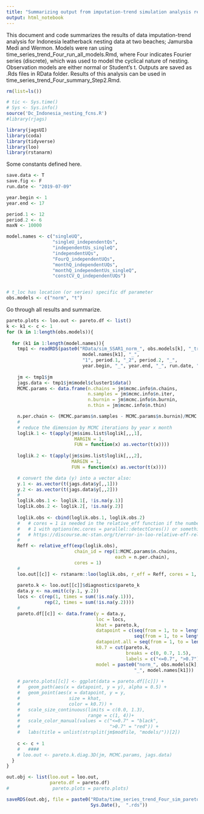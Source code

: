 ```yaml
---
title: "Summarizing output from imputation-trend simulation analysis results - Step 1"
output: html_notebook
---
```


This document and code summarizes the results of data imputation-trend analysis for Indonesia leatherback nesting data at two beaches; Jamursba Medi and Wermon. Models were ran using time_series_trend_Four_run_all_models.Rmd, where Four indicates Fourier series (discrete), which was used to model the cyclical nature of nesting. Observation models are either normal or Student's t.  Outputs are saved as .Rds files in RData folder. Results of this analysis can be used in time_series_trend_Four_summary_Step2.Rmd. 

```r
rm(list=ls())

# tic <- Sys.time()
# Sys <- Sys.info()
source('Dc_Indonesia_nesting_fcns.R')
#library(rjags)

library(jagsUI)
library(coda)
library(tidyverse)
library(loo)
library(rstanarm)
```


Some constants defined here.
```r
save.data <- T
save.fig <- F
run.date <- "2019-07-09"

year.begin <- 1
year.end <- 17

period.1 <- 12
period.2 <- 6
maxN <- 10000

model.names <- c("singleUQ", 
                 "singleU_independentQs",
                 "independentUs_singleQ", 
                 "independentUQs",
                 "FourQ_independentUQs", 
                 "monthQ_independentUQs",
                 "monthQ_independentUs_singleQ",
                 "constCV_Q_independentUQs")


# t_loc has location (or series) specific df parameter 
obs.models <- c("norm", "t") 

```

Go through all results and summarize.

```r
pareto.plots <- loo.out <- pareto.df <- list()
k <- k1 <- c <- 1
for (k in 1:length(obs.models)){
  
  for (k1 in 1:length(model.names)){
    tmp1 <- readRDS(paste0("RData/sim_SSAR1_norm_", obs.models[k], "_trend_Four_", 
                            model.names[k1], "_",
                            "1", period.1, "_2", period.2, "_",
                            year.begin, "_", year.end, "_", run.date, ".rds"))
    
    jm <- tmp1$jm
    jags.data <- tmp1$jm$model$cluster1$data()
    MCMC.params <- data.frame(n.chains = jm$mcmc.info$n.chains,
                              n.samples = jm$mcmc.info$n.iter,
                              n.burnin = jm$mcmc.info$n.burnin,
                              n.thin = jm$mcmc.info$n.thin)

    n.per.chain <- (MCMC.params$n.samples - MCMC.params$n.burnin)/MCMC.params$n.thin
    #   
    # reduce the dimension by MCMC iterations by year x month
    loglik.1 <- t(apply(jm$sims.list$loglik[,,,1], 
                         MARGIN = 1, 
                         FUN = function(x) as.vector(t(x))))
    
    loglik.2 <- t(apply(jm$sims.list$loglik[,,,2],
                        MARGIN = 1,
                        FUN = function(x) as.vector(t(x))))

    # convert the data (y) into a vector also:
    y.1 <- as.vector(t(jags.data$y[,,1]))
    y.2 <- as.vector(t(jags.data$y[,,2]))
    #   
    loglik.obs.1 <- loglik.1[, !is.na(y.1)]
    loglik.obs.2 <- loglik.2[, !is.na(y.2)]
    
    loglik.obs <- cbind(loglik.obs.1, loglik.obs.2)
    #   # cores = 1 is needed in the relative_eff function if the number of cores was set to more than
    #   # 1 with options(mc.cores = parallel::detectCores()) or something similear. See also here:
    #   # https://discourse.mc-stan.org/t/error-in-loo-relative-eff-related-to-options-mc-cores/5610/2
    #   
    Reff <- relative_eff(exp(loglik.obs),
                         chain_id = rep(1:MCMC.params$n.chains,
                                        each = n.per.chain),
                         cores = 1)
    #   
    loo.out[[c]] <- rstanarm::loo(loglik.obs, r_eff = Reff, cores = 1, k_threshold = 0.7)
    
    pareto.k <- loo.out[[c]]$diagnostics$pareto_k
    data.y <- na.omit(c(y.1, y.2))
    locs <- c(rep(1, times = sum(!is.na(y.1))), 
              rep(2, times = sum(!is.na(y.2))))
    # 
    pareto.df[[c]] <- data.frame(y = data.y,
                                 loc = locs,
                                 khat = pareto.k,
                                 datapoint = c(seq(from = 1, to = length(na.omit(y.1))),
                                               seq(from = 1, to = length(na.omit(y.2)))),
                                 datapoint.all = seq(from = 1, to = length(data.y)),
                                 k0.7 = cut(pareto.k,
                                            breaks = c(0, 0.7, 1.5),
                                            labels = c("<=0.7", ">0.7")),
                                 model = paste0("norm_", obs.models[k],
                                               "_", model.names[k1]))
    
    # pareto.plots[[c]] <- ggplot(data = pareto.df[[c]]) +
    #   geom_path(aes(x = datapoint, y = y), alpha = 0.5) +
    #   geom_point(aes(x = datapoint, y = y,
    #                  size = khat,
    #                  color = k0.7)) +
    #   scale_size_continuous(limits = c(0.0, 1.3),
    #                         range = c(1, 4))+
    #   scale_color_manual(values = c("<=0.7" = "black",
    #                                 ">0.7" = "red")) + 
    #   labs(title = unlist(strsplit(jm$modfile, "models/"))[2])
    
    c <- c + 1
    #   ####
    # loo.out <- pareto.k.diag.3D(jm, MCMC.params, jags.data)
  }
}

out.obj <- list(loo.out = loo.out, 
                pareto.df = pareto.df)
#                pareto.plots = pareto.plots)

saveRDS(out.obj, file = paste0("RData/time_series_trend_Four_sim_pareto_summary_", 
                               Sys.Date(),  ".rds"))

```


